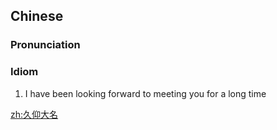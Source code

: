 ==Chinese==
{{zh-forms|type=22}}

===Pronunciation===
{{zh-pron
|m=jiǔyǎng dàmíng
|c=gau2 joeng5 daai6 ming4
|cat=id
}}

===Idiom===
{{zh-idiom}}

# I have been looking forward to meeting you for a long time

[[zh:久仰大名]]